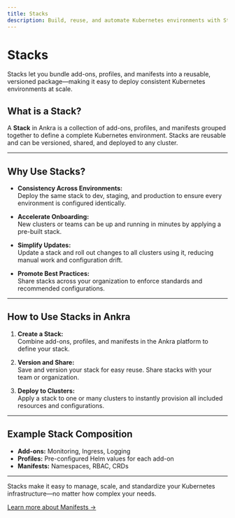 ```yaml
---
title: Stacks
description: Build, reuse, and automate Kubernetes environments with Stacks in Ankra.
---
```


# Stacks

<Note>
Stacks let you bundle add-ons, profiles, and manifests into a reusable, versioned package—making it easy to deploy consistent Kubernetes environments at scale.
</Note>

## What is a Stack?

A **Stack** in Ankra is a collection of add-ons, profiles, and manifests grouped together to define a complete Kubernetes environment. Stacks are reusable and can be versioned, shared, and deployed to any cluster.

---

## Why Use Stacks?

- **Consistency Across Environments:**  
  Deploy the same stack to dev, staging, and production to ensure every environment is configured identically.

- **Accelerate Onboarding:**  
  New clusters or teams can be up and running in minutes by applying a pre-built stack.

- **Simplify Updates:**  
  Update a stack and roll out changes to all clusters using it, reducing manual work and configuration drift.

- **Promote Best Practices:**  
  Share stacks across your organization to enforce standards and recommended configurations.

---

## How to Use Stacks in Ankra

1. **Create a Stack:**  
   Combine add-ons, profiles, and manifests in the Ankra platform to define your stack.

2. **Version and Share:**  
   Save and version your stack for easy reuse. Share stacks with your team or organization.

3. **Deploy to Clusters:**  
   Apply a stack to one or many clusters to instantly provision all included resources and configurations.

---

## Example Stack Composition

- **Add-ons:** Monitoring, Ingress, Logging
- **Profiles:** Pre-configured Helm values for each add-on
- **Manifests:** Namespaces, RBAC, CRDs

---

Stacks make it easy to manage, scale, and standardize your Kubernetes infrastructure—no matter how complex your needs.

[Learn more about Manifests →](../essentials/manifests)